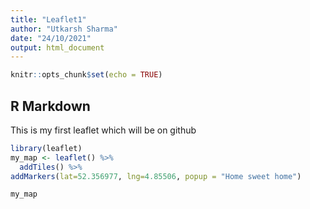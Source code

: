 ```yaml
---
title: "Leaflet1"
author: "Utkarsh Sharma"
date: "24/10/2021"
output: html_document
---
```


```r
knitr::opts_chunk$set(echo = TRUE)
```

## R Markdown

This is my first leaflet which will be on github

```r
library(leaflet)
my_map <- leaflet() %>%
  addTiles() %>%
addMarkers(lat=52.356977, lng=4.85506, popup = "Home sweet home")

my_map
```

